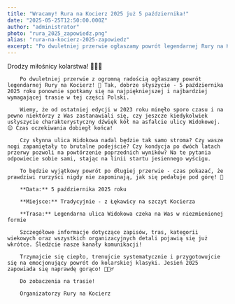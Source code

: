 ```yaml
---
title: "Wracamy! Rura na Kocierz 2025 już 5 października!"
date: "2025-05-25T12:50:00.000Z"
author: "administrator"
photo: "rura_2025_zapowiedz.png"
alias: "rura-na-kocierz-2025-zapowiedz"
excerpt: "Po dwuletniej przerwie ogłaszamy powrót legendarnej Rury na Kocierz! 5 października 2025 ponownie zmierzymy się z ulicą Widokową."
---
```


Drodzy miłośnicy kolarstwa! 🚵‍♂️🔥

        Po dwuletniej przerwie z ogromną radością ogłaszamy powrót legendarnej Rury na Kocierz! 🎉 Tak, dobrze słyszycie - 5 października 2025 roku ponownie spotkamy się na najpiękniejszej i najbardziej wymagającej trasie w tej części Polski.

        Wiemy, że od ostatniej edycji w 2023 roku minęło sporo czasu i na pewno niektórzy z Was zastanawiali się, czy jeszcze kiedykolwiek usłyszycie charakterystyczny dźwięk kół na asfalcie ulicy Widokowej. 😊 Czas oczekiwania dobiegł końca!

        Czy słynna ulica Widokowa nadal będzie tak samo stroma? Czy wasze nogi zapamiętały to brutalne podejście? Czy kondycja po dwóch latach przerwy pozwoli na powtórzenie poprzednich wyników? Na te pytania odpowiecie sobie sami, stając na linii startu jesiennego wyścigu.

        To będzie wyjątkowy powrót po długiej przerwie - czas pokazać, że prawdziwi rurzyści nigdy nie zapominają, jak się pedałuje pod górę! 💪

        **Data:** 5 października 2025 roku

        **Miejsce:** Tradycyjnie - z Łękawicy na szczyt Kocierza

        **Trasa:** Legendarna ulica Widokowa czeka na Was w niezmienionej formie

        Szczegółowe informacje dotyczące zapisów, tras, kategorii wiekowych oraz wszystkich organizacyjnych detali pojawią się już wkrótce. Śledźcie nasze kanały komunikacji!

        Trzymajcie się ciepło, trenujcie systematycznie i przygotowujcie się na emocjonujący powrót do kolarskiej klasyki. Jesień 2025 zapowiada się naprawdę gorąco! 🍂🚴‍♂️

        Do zobaczenia na trasie!

        Organizatorzy Rury na Kocierz